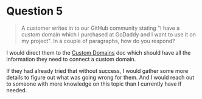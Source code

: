 # Question 5

> A customer writes in to our GitHub community stating "I have a custom domain which I purchased at GoDaddy and I want to use it on my project". In a couple of paragraphs, how do you respond?

I would direct them to the [Custom Domains](https://vercel.com/docs/concepts/projects/custom-domains) doc which should have all the information they need to connect a custom domain.

If they had already tried that without success, I would gather some more details to figure out what was going wrong for them. And I would reach out to someone with more knowledge on this topic than I currently have if needed.
